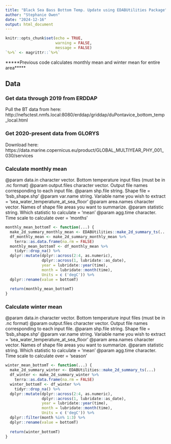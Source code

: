 ```yaml
---
title: "Black Sea Bass Bottom Temp. Update using EDABUtilities Package"
author: "Stephanie Owen"
date: "2024-12-16"
output: html_document
---
```


```r
knitr::opts_chunk$set(echo = TRUE,
                      warning = FALSE,
                      message = FALSE)
`%>%` <- magrittr::`%>%`
```
*****Previous code calculates monthly mean and winter mean for entire area*****

## Data

### Get data through 2019 from ERDDAP
Pull the BT data from here: http://nefsctest.nmfs.local:8080/erddap/griddap/duPontavice_bottom_temp_local.html

### Get 2020-present data from GLORYS
Download here: https://data.marine.copernicus.eu/product/GLOBAL_MULTIYEAR_PHY_001_030/services 

### Calculate monthly mean
 @param data.in character vector. Bottom temperature input files (must be in .nc format)
 @param output.files character vector. Output file names corresponding to each input file.
 @param shp.file  string. Shape file = 'bsb_shape.shp'
 @param var.name string. Variable name you wish to extract = 'sea_water_temperature_at_sea_floor'
 @param area.names character vector. Names of shape file areas you want to summarize. 
 @param statistic string. Which statistic to calculate = 'mean'
 @param agg.time character. Time scale to calculate over = 'months'
```r
monthly_mean_bottomT <- function(...) { 
  make_2d_summary_monthly_mean <- EDABUtilities::make_2d_summary_ts(...) 
  df_monthly_mean <- make_2d_summary_monthly_mean %>%
    terra::as.data.frame(na.rm = FALSE) 
  monthly_mean_bottomT <- df_monthly_mean %>%
    tidyr::drop_na() %>%
  dplyr::mutate(dplyr::across(2:4, as.numeric),
                dplyr::across(1, lubridate::as_date),
                year = lubridate::year(time),
                month = lubridate::month(time),
                Units = c ('degC')) %>%
  dplyr::rename(value = bottomT) 
  
  return(monthly_mean_bottomT)
}
```

### Calculate winter mean
 @param data.in character vector. Bottom temperature input files (must be in .nc format)
 @param output.files character vector. Output file names corresponding to each input file.
 @param shp.file  string. Shape file = 'bsb_shape.shp'
 @param var.name string. Variable name you wish to extract = 'sea_water_temperature_at_sea_floor'
 @param area.names character vector. Names of shape file areas you want to summarize. 
 @param statistic string. Which statistic to calculate = 'mean'
 @param agg.time character. Time scale to calculate over = 'season'
```r
winter_mean_bottomT <- function(...) { 
  make_2d_summary_winter <- EDABUtilities::make_2d_summary_ts(...) 
  df_winter <- make_2d_summary_winter %>%
    terra::as.data.frame(na.rm = FALSE) 
  winter_bottomT <- df_winter %>%
    tidyr::drop_na() %>%
  dplyr::mutate(dplyr::across(2:4, as.numeric),
                dplyr::across(1, lubridate::as_date),
                year = lubridate::year(time),
                month = lubridate::month(time),
                Units = c ('degC')) %>%
  dplyr::filter(month %in% 1:3) %>%
  dplyr::rename(value = bottomT)  
  
  return(winter_bottomT)
}
```
 
 